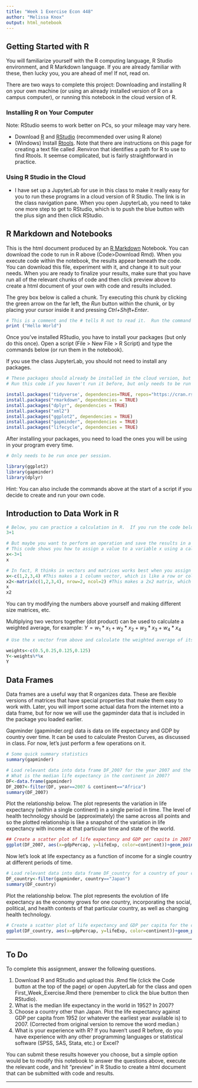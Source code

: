 ```yaml
---
title: "Week 1 Exercise Econ 448"
author: "Melissa Knox"
output: html_notebook
---
```

## Getting Started with R
You will familiarize yourself with the R computing language, R Studio environment, and R Markdown language. If you are already familiar with these, then lucky you, you are ahead of me! If not, read on.

There are two ways to complete this project: Downloading and installing R on your own machine (or using an already installed version of R on a campus computer), or running this notebook in the cloud version of R.  

### Installing R on Your Computer
Note: RStudio seems to work better on PCs, so your mileage may vary here.

* Download [R](https://cran.r-project.org/) and [RStudio](https://www.rstudio.com/products/rstudio/download/) (recommended over using R alone)
* (Windows) Install [Rtools](https://cran.r-project.org/bin/windows/Rtools/).  Note that there are instructions on this page for creating a text file called .Renviron that identifies a path for R to use to find Rtools.  It seemse complicated, but is fairly straightforward in practice.

### Using R Studio in the Cloud
* I have set up a JupyterLab for use in this class to make it really easy for you to run these programs in a cloud version of R Studio.  The link is in the class navigation pane.  When you open JupyterLab, you need to take one more step to get to RStudio, which is to push the blue button with the plus sign and then click RStudio.

## R Markdown and Notebooks
This is the html document produced by an [R Markdown](http://rmarkdown.rstudio.com) Notebook. You can download the code to run in R above (Code>Download Rmd). When you execute code within the notebook, the results appear beneath the code. You can download this file, experiment with it, and change it to suit your needs. When you are ready to finalize your results, make sure that you have run all of the relevant chunks of code and then click preview above to create a html document of your own with code and results included.

The grey box below is called a chunk.  Try executing this chunk by clicking the green arrow on the far left, the *Run* button within the chunk, or by placing your cursor inside it and pressing *Ctrl+Shift+Enter*.

```r
# This is a comment and the # tells R not to read it.  Run the command below to print out the message "Hello World."
print ("Hello World")
```

Once you've installed RStudio, you have to install your packages (but only do this once). Open a script (File > New File > R Script) and type the commands below (or run them in the notebook).

If you use the class JupyterLab, you should not need to install any packages.
```r
# These packages should already be installed in the cloud version, but you may need them if you have your own installation.
# Run this code if you haven't run it before, but only needs to be run once after you have installed R.

install.packages('tidyverse', dependencies=TRUE, repos="https://cran.rstudio.com")
install.packages("rmarkdown", dependencies = TRUE)
install.packages("dplyr", dependencies = TRUE)
install.packages("xml2")
install.packages("ggplot2", dependencies = TRUE)
install.packages("gapminder", dependencies = TRUE)
install.packages("lifecycle", dependencies = TRUE)
```

After installing your packages, you need to load the ones you will be using in your program every time.  
```r
# Only needs to be run once per session.

library(ggplot2)
library(gapminder)
library(dplyr)
```

Hint: You can also include the commands above at the start of a script if you decide to create and run your own code.

## Introduction to Data Work in R
 
```r
# Below, you can practice a calculation in R.  If you run the code below, R will output the sum.
3+1
```

```r
# But maybe you want to perform an operation and save the results in a variable so that you can use them later in other calculations?
# This code shows you how to assign a value to a variable x using a calculation, and then prints the value of x.
x<-3+1
x
```


```r
# In fact, R thinks in vectors and matrices works best when you assign a bunch of values to a variable.  
x<-c(1,2,3,4) #This makes a 1 column vector, which is like a row or column of a table.
x2<-matrix(c(1,2,3,4), nrow=2, ncol=2) #This makes a 2x2 matrix, which is like a table.
x
x2
```
You can try modifying the numbers above yourself and making different size matrices, etc.

Multiplying two vectors together (dot product) can be used to calculate a weighted average, for example: $Y=w_{1}*x_{1}+w_{2}*x_{2}+w_{3}*x_{3}+w_{4}*x_{4}$

```r
# Use the x vector from above and calculate the weighted average of its components if the the weights are 1/2, 1/4, 1/8, and 1/8.  The symbols %*% can be used to make the dot product.

weights<-c(0.5,0.25,0.125,0.125)
Y<-weights%*%x
Y

```


## Data Frames
Data frames are a useful way that R organizes data.  These are flexible versions of matrices that have special properties that make them easy to work with.  Later, you will import some actual data from the internet into a data frame, but for now we will use the gapminder data that is included in the package you loaded earlier.  

Gapminder (gapminder.org) data is data on life expectancy and GDP by country over time.  It can be used to calculate Preston Curves, as discussed in class.  For now, let's just perform a few operations on it.

```r
# Some quick summary statistics
summary(gapminder)
```

```r
# Load relevant data into data frame DF_2007 for the year 2007 and the continent of Africa.
# What is the median life expectancy in the continent in 2007?
DF<-data.frame(gapminder)
DF_2007<-filter(DF, year==2007 & continent=="Africa")
summary(DF_2007)
```

Plot the relationship below.  The plot represents the variation in life expectancy (within a single continent) in a single period in time.  The level of health technology should be (approximately) the same across all points and so the plotted relationship is like a snapshot of the variation in life expectancy with income at that particular time and state of the world.
```r
## Create a scatter plot of life expectancy and GDP per capita in 2007 for the continent of Africa.
ggplot(DF_2007, aes(x=gdpPercap, y=lifeExp, color=continent))+geom_point()

```

Now let's look at life expectancy as a function of income for a single country at different periods of time.  
```r
# Load relevant data into data frame DF_country for a country of your choosing for all years of data.
DF_country<-filter(gapminder, country=="Japan")
summary(DF_country)
```

Plot the relationship below.  The plot represents the evolution of life expectancy as the economy grows for one country, incorporating the social, political, and health contexts of that particular country, as well as changing health technology.
```r
# Create a scatter plot of life expectancy and GDP per capita for the country of Japan.  
ggplot(DF_country, aes(x=gdpPercap, y=lifeExp, color=continent))+geom_point()
```
****
## To Do
To complete this assignment, answer the following questions. 

1. Download R and RStudio and upload this .Rmd file (click the Code button at the top of the page) *or* open JupyterLab for the class and open First_Week_Exercise.Rmd there (remember to click the blue button then RStudio).
2. What is the median life expectancy in the world in 1952? In 2007?
3. Choose a country other than Japan.  Plot the life expectancy against GDP per capita from 1952 (or whatever the earliest year available is) to 2007. (Corrected from original version to remove the word median.)
4. What is your experience with R? If you haven't used R before, do you have experience with any other programming languages or statistical software (SPSS, SAS, Stata, etc.) or Excel?

You can submit these results however you choose, but a simple option would be to modify this notebook to answer the questions above, execute the relevant code, and hit "preview" in R Studio to create a html document that can be submitted with code and results.

****
